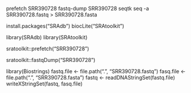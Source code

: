 prefetch SRR390728
fastq-dump SRR390728
seqtk seq -a SRR390728.fastq > SRR390728.fasta

install.packages("SRAdb")
biocLite("SRAtoolkit")

library(SRAdb)
library(SRAtoolkit)

sratoolkit::prefetch("SRR390728")

sratoolkit::fastqDump("SRR390728")

library(Biostrings)
fastq.file <- file.path(".", "SRR390728.fastq")
fasq.file <- file.path(".", "SRR390728.fasta")
fastq <- readDNAStringSet(fastq.file)
writeXStringSet(fastq, fasq.file)